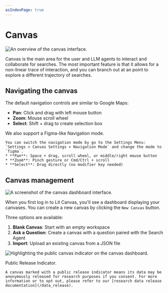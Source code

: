 ```yaml
---
asIndexPage: true
---
```



# Canvas 

![An overview of the canvas interface.](./overview.png)

Canvas is the main area for the user and LLM agents to interact and collaborate for searches. 
The most important feature is that it allows for a non-linear trace of interaction, and you can branch out at an point to explore a different trajectory of searches.

## Navigating the canvas 

The default navigation controls are similar to Google Maps:

* **Pan**: Click and drag with left mouse button
* **Zoom**: Mouse scroll wheel
* **Select**: Shift + drag to create selection box

<Callout type="info">
    We also support a Figma-like Navigation mode.

    You can switch the navigation mode by go to the Settings Menu: `Settings > Canvas Settings > Navigation Mode` and change the mode to `figma`. 
    * **Pan**: Space + drag, scroll wheel, or middle/right mouse button
    * **Zoom**: Pinch gesture or Cmd/Ctrl + scroll
    * **Select**: Drag directly (no modifier key needed)
</Callout>

## Canvas management 

![A screenshot of the canvas dashboard interface.](./canvas_management.png)

When you first log in to Lit Canvas, you'll see a dashboard displaying your canvases.
You can create a new canvas by clicking the `New Canvas` button.

Three options are available:
1. **Blank Canvas**: Start with an empty workspace
2. **Ask a Question**: Create a canvas with a question paired with the Search Agent
3. **Import**: Upload an existing canvas from a JSON file


![Highlighting the public canvas indicator on the canvas dashboard.](./canvas_management_public.png)



<Callout type="warning">
    Public Release Indicator.

    A canvas marked with a public release indicator means its data may be anonymously released for research purposes if you consent. For more information or to opt out, please refer to our [research data release documentation](/data_release).
</Callout>


